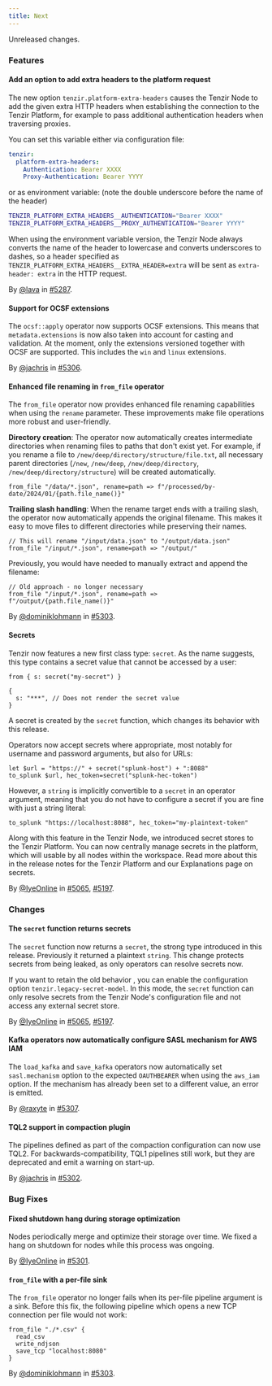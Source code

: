 ```yaml
---
title: Next
---
```


Unreleased changes.

### Features

#### Add an option to add extra headers to the platform request

The new option `tenzir.platform-extra-headers` causes the Tenzir Node to add the given extra HTTP headers when
establishing the connection to the Tenzir Platform, for example to pass additional authentication headers
when traversing proxies.

You can set this variable either via configuration file:

```yaml
tenzir:
  platform-extra-headers:
    Authentication: Bearer XXXX
    Proxy-Authentication: Bearer YYYY
```

or as environment variable: (note the double underscore before the name of the header)

```sh
TENZIR_PLATFORM_EXTRA_HEADERS__AUTHENTICATION="Bearer XXXX"
TENZIR_PLATFORM_EXTRA_HEADERS__PROXY_AUTHENTICATION="Bearer YYYY"
```

When using the environment variable version, the Tenzir Node always converts the name of the header to lowercase
and converts underscores to dashes, so a header specified as `TENZIR_PLATFORM_EXTRA_HEADERS__EXTRA_HEADER=extra`
will be sent as `extra-header: extra` in the HTTP request.

By [@lava](https://github.com/lava) in [#5287](https://github.com/tenzir/tenzir/pull/5287).

#### Support for OCSF extensions

The `ocsf::apply` operator now supports OCSF extensions. This means that
`metadata.extensions` is now also taken into account for casting and validation.
At the moment, only the extensions versioned together with OCSF are supported.
This includes the `win` and `linux` extensions.

By [@jachris](https://github.com/jachris) in [#5306](https://github.com/tenzir/tenzir/pull/5306).

#### Enhanced file renaming in `from_file` operator

The `from_file` operator now provides enhanced file renaming capabilities when
using the `rename` parameter. These improvements make file operations more
robust and user-friendly.

**Directory creation**: The operator now automatically creates intermediate
directories when renaming files to paths that don't exist yet. For example, if
you rename a file to `/new/deep/directory/structure/file.txt`, all necessary
parent directories (`/new`, `/new/deep`, `/new/deep/directory`,
`/new/deep/directory/structure`) will be created automatically.

```tql
from_file "/data/*.json", rename=path => f"/processed/by-date/2024/01/{path.file_name()}"
```

**Trailing slash handling**: When the rename target ends with a trailing slash,
the operator now automatically appends the original filename. This makes it easy
to move files to different directories while preserving their names.

```tql
// This will rename "/input/data.json" to "/output/data.json"
from_file "/input/*.json", rename=path => "/output/"
```

Previously, you would have needed to manually extract and append the filename:

```tql
// Old approach - no longer necessary
from_file "/input/*.json", rename=path => f"/output/{path.file_name()}"
```

By [@dominiklohmann](https://github.com/dominiklohmann) in [#5303](https://github.com/tenzir/tenzir/pull/5303).

#### Secrets

Tenzir now features a new first class type: `secret`. As the name suggests, this
type contains a secret value that cannot be accessed by a user:

```tql
from { s: secret("my-secret") }
```
```tql
{
  s: "***", // Does not render the secret value
}
```

A secret is created by the `secret` function, which changes its behavior with this
release.

Operators now accept secrets where appropriate, most notably for username and
password arguments, but also for URLs:

```tql
let $url = "https://" + secret("splunk-host") + ":8088"
to_splunk $url, hec_token=secret("splunk-hec-token")
```

However, a `string` is implicitly convertible to a `secret` in an operator
argument, meaning that you do not have to configure a secret if you are fine
with just a string literal:

```tql
to_splunk "https://localhost:8088", hec_token="my-plaintext-token"
```

Along with this feature in the Tenzir Node, we introduced secret stores to the
Tenzir Platform. You can now centrally manage secrets in the platform, which
will usable by all nodes within the workspace. Read more about this in the
release notes for the Tenzir Platform and our Explanations page on secrets.

By [@IyeOnline](https://github.com/IyeOnline) in [#5065](https://github.com/tenzir/tenzir/pull/5065), [#5197](https://github.com/tenzir/tenzir/pull/5197).

### Changes

#### The `secret` function returns secrets

The `secret` function now returns a `secret`, the strong type introduced in this
release. Previously it returned a plaintext `string`. This change protects
secrets from being leaked, as only operators can resolve secrets now.

If you want to retain the old behavior , you can enable the configuration option
`tenzir.legacy-secret-model`. In this mode, the `secret` function can only
resolve secrets from the Tenzir Node's configuration file and not access any
external secret store.

By [@IyeOnline](https://github.com/IyeOnline) in [#5065](https://github.com/tenzir/tenzir/pull/5065), [#5197](https://github.com/tenzir/tenzir/pull/5197).

#### Kafka operators now automatically configure SASL mechanism for AWS IAM

The `load_kafka` and `save_kafka` operators now automatically set
`sasl.mechanism` option to the expected `OAUTHBEARER` when using the `aws_iam`
option. If the mechanism has already been set to a different value, an error is
emitted.

By [@raxyte](https://github.com/raxyte) in [#5307](https://github.com/tenzir/tenzir/pull/5307).

#### TQL2 support in compaction plugin

The pipelines defined as part of the compaction configuration can now use TQL2.
For backwards-compatibility, TQL1 pipelines still work, but they are deprecated
and emit a warning on start-up.

By [@jachris](https://github.com/jachris) in [#5302](https://github.com/tenzir/tenzir/pull/5302).

### Bug Fixes

#### Fixed shutdown hang during storage optimization

Nodes periodically merge and optimize their storage over time. We fixed a hang
on shutdown for nodes while this process was ongoing.

By [@IyeOnline](https://github.com/IyeOnline) in [#5301](https://github.com/tenzir/tenzir/pull/5301).

#### `from_file` with a per-file sink

The `from_file` operator no longer fails when its per-file pipeline argument is
a sink. Before this fix, the following pipeline which opens a new TCP connection
per file would not work:

```tql
from_file "./*.csv" {
  read_csv
  write_ndjson
  save_tcp "localhost:8080"
}
```

By [@dominiklohmann](https://github.com/dominiklohmann) in [#5303](https://github.com/tenzir/tenzir/pull/5303).
